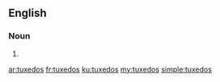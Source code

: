 ==English==

===Noun===
{{head|en}}

# {{plural of|tuxedo}}

[[ar:tuxedos]]
[[fr:tuxedos]]
[[ku:tuxedos]]
[[my:tuxedos]]
[[simple:tuxedos]]